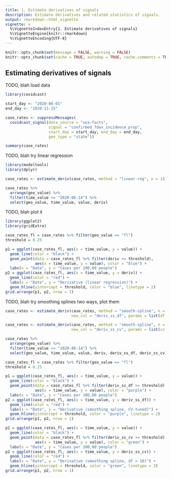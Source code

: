 ```yaml
---
title: 1. Estimate derivatives of signals 
description: Estimate derivatives and related statistics of signals.
output: rmarkdown::html_vignette
vignette: >
  %\VignetteIndexEntry{1. Estimate derivatives of signals}
  %\VignetteEngine{knitr::rmarkdown}
  %\VignetteEncoding{UTF-8}
---
```


```r
knitr::opts_chunk$set(message = FALSE, warning = FALSE)
knitr::opts_chunk$set(cache = TRUE, autodep = TRUE, cache.comments = TRUE)
```

## Estimating derivatives of signals

TODO, blah load data

```r
library(covidcast)

start_day <- "2020-06-01"
end_day <- "2020-11-15"

case_rates <- suppressMessages(
  covidcast_signal(data_source = "usa-facts", 
                   signal = "confirmed_7dav_incidence_prop",
                   start_day = start_day, end_day = end_day, 
                   geo_type = "state"))

summary(case_rates)
```

TODO, blah try linear regression

```r
library(modeltools)
library(dplyr)

case_rates <- estimate_deriv(case_rates, method = "linear-reg", n = 14)

case_rates %>% 
  arrange(geo_value) %>% 
  filter(time_value <= "2020-06-14") %>%
  select(geo_value, time_value, value, deriv) 
```

TODO, blah plot it

```r
library(ggplot2)
library(gridExtra)

case_rates_fl = case_rates %>% filter(geo_value == "fl")
threshold = 0.25

p1 = ggplot(case_rates_fl, aes(x = time_value, y = value)) +
  geom_line(color = "black") + 
  geom_point(data = case_rates_fl %>% filter(deriv >= threshold),
             aes(x = time_value, y = value), color = "blue") + 
  labs(x = "Date", y = "Cases per 100,00 people") 
p2 = ggplot(case_rates_fl, aes(x = time_value, y = deriv)) +
  geom_line(color = "red") + 
  labs(x = "Date", y = "Derivative (linear regression)") +
  geom_hline(yintercept = threshold, color = "blue", linetype = 2)
grid.arrange(p1, p2, nrow = 1)
```

TODO, blah try smoothing splines two ways, plot them

```r
case_rates <- estimate_deriv(case_rates, method = "smooth-spline", n = 28,
                             new_col = "deriv_ss_df", params = list(df = 8))

case_rates <- estimate_deriv(case_rates, method = "smooth-spline", n = 28,
                             new_col = "deriv_ss_cv", params = list(cv = TRUE))

case_rates %>% 
  arrange(geo_value) %>% 
  filter(time_value <= "2020-06-14") %>%
  select(geo_value, time_value, value, deriv, deriv_ss_df, deriv_ss_cv) 

case_rates_fl = case_rates %>% filter(geo_value == "fl")
threshold = 0.25

p1 = ggplot(case_rates_fl, aes(x = time_value, y = value)) +
  geom_line(color = "black") + 
  geom_point(data = case_rates_fl %>% filter(deriv_ss_df >= threshold),
             aes(x = time_value, y = value), color = "purple") + 
  labs(x = "Date", y = "Cases per 100,00 people") 
p2 = ggplot(case_rates_fl, aes(x = time_value, y = deriv_ss_df)) +
  geom_line(color = "red") + 
  labs(x = "Date", y = "Derivative (smoothing spline, CV-tuned)") +
  geom_hline(yintercept = threshold, color = "purple", linetype = 2)
grid.arrange(p1, p2, nrow = 1)

p1 = ggplot(case_rates_fl, aes(x = time_value, y = value)) +
  geom_line(color = "black") + 
  geom_point(data = case_rates_fl %>% filter(deriv_ss_cv >= threshold),
             aes(x = time_value, y = value), color = "green") + 
  labs(x = "Date", y = "Cases per 100,00 people") 
p2 = ggplot(case_rates_fl, aes(x = time_value, y = deriv_ss_cv)) +
  geom_line(color = "red") + 
  labs(x = "Date", y = "Derivative (smoothing spline, df = 10)") +
  geom_hline(yintercept = threshold, color = "green", linetype = 2)
grid.arrange(p1, p2, nrow = 1)
```